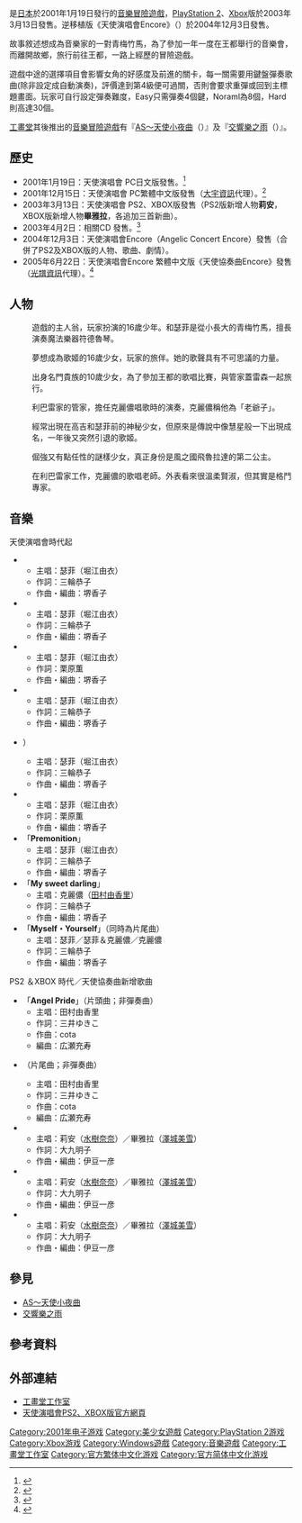 {{noteTA|G1=Games|1=zh-tw:天使演唱會;zh-hans:天使音乐会}}
{{Infobox animanga/Headerofja  
|title= 天使演唱會 
|image= Angelic_Concert.jpg 
|size=  
|caption= PC版封面（2001年）
|japanese= エンジェリック・コンサート 
|english= Angelic Concert
|kana= 
|romaji= 
|genre= 
}}
{{Infobox animanga/name
|formal= {{flagicon|ROC}} 天使-{}-演唱會（[[大宇資訊|大宇資訊]]）<br />{{flagicon|ROC}} 天使協奏曲（[[光譜資訊|光譜資訊]]）<br />{{flagicon|PRC}} 天使-{}-音乐会
|common= 
}}
{{Infobox animanga/Game 
|ゲームジャンル= [[音樂遊戲|音樂]][[冒險遊戲|冒險遊戲]] 
|対応機種= [[Windows|Windows]] 95/98/Me<br />[[PlayStation_2|PlayStation 2]]、[[Xbox|Xbox]]
|開発元={{lang|ja|工画堂スタジオ くろねこさんちーむ}}
|発売元={{lang|ja|工画堂スタジオ}}（PC）<br />大宇資訊（PC繁體中文版）<br />Success（PS2、Xbox）
|プレイ人数=1
|発売日=2001年1月19日（PC）<br />2001年12月15日（PC繁體中文版）<br />2003年3月13日（PS2、Xbox）
|レイティング=全年齡 
|エンディング数=3（PC）<br />4（PS2、Xbox）
}} 
{{Infobox animanga/Game 
|タイトル=天使演唱會 encore
|開発元={{lang|ja|工画堂スタジオ くろねこさんちーむ}}
|発売元={{lang|ja|工画堂スタジオ}}<br />光譜資訊（繁體中文版）
|対応機種=Windows 95/98/Me/2000/XP
|発売日=2004年12月3日<br />2005年6月22日（繁體中文版）
|エンディング数=5 
}} 
{{Infobox animanga/Footerofja}} 
{{vgname|天使演唱會|ja=エンジェリック・コンサート|en=Angelic Concert}}是[[日本|日本]]{{nihongo|[[工畫堂工作室|工畫堂工作室]]|工画堂スタジオ}}於2001年1月19日發行的[[音樂遊戲|音樂]][[冒險遊戲|冒險遊戲]]，[[PlayStation_2|PlayStation 2]]、[[Xbox|Xbox]]版於2003年3月13日發售。逆移植版《天使演唱會Encore》（{{lang|ja|エンジェリック・コンサート アンコール}}）於2004年12月3日發售。

故事敘述想成為音樂家的一對青梅竹馬，為了參加一年一度在王都舉行的音樂會，而離開故鄉，旅行前往王都，一路上經歷的冒險遊戲。

遊戲中途的選擇項目會影響女角的好感度及前進的關卡，每一關需要用鍵盤彈奏歌曲(除非設定成自動演奏)，評價達到第4級便可過關，否則會要求重彈或回到主標題畫面。玩家可自行設定彈奏難度，Easy只需彈奏4個鍵，Noraml為8個，Hard則高達30個。

[[工畫堂|工畫堂]]其後推出的[[音樂|音樂]][[冒險遊戲|冒險遊戲]]有『[[AS～天使小夜曲|AS～天使小夜曲]]（{{lang|ja|AS～エンジェリックセレナーデ}}）』及『[[交響樂之雨|交響樂之雨]]（{{lang|ja|2=シンフォニック=レイン}}）』。

== 歷史 ==   
*2001年1月19日：天使演唱會 PC日文版發售。<ref>{{cite web|url=http://www.amazon.co.jp/dp/B00005OGTU/|title=エンジェリック・コンサート|publisher=[[Amazon.com|Amazon.co.jp]]|accessdate=2013年10月6日|language=ja}}</ref>
*2001年12月15日：天使演唱會 PC繁體中文版發售（[[大宇資訊|大宇資訊]]代理）。<ref>{{cite web|url=http://acg.gamer.com.tw/acgDetail.php?s=19163|title=天使演唱會|publisher=Gamer.com|accessdate=2013年10月6日|language=zh-hant|archive-date=2019年12月7日|archive-url=https://web.archive.org/web/20191207054708/https://acg.gamer.com.tw/acgDetail.php?s=19163|dead-url=no}}</ref>
*2003年3月13日：天使演唱會 PS2、XBOX版發售（PS2版新增人物'''莉安'''，XBOX版新增人物'''畢雅拉'''，各追加三首新曲）。
*2003年4月2日：相關CD {{nihongo|Angelic Concert Vocal Collection|エンジェリック・コンサート ボーカルコレクション}}發售。<ref>{{cite web|url=http://www.amazon.co.jp/dp/B00008CH28/|title=エンジェリックコンサート ボーカルコレクション|publisher=[[Amazon.com|Amazon.co.jp]]|accessdate=2013年9月6日|language=ja}}</ref>
*2004年12月3日：天使演唱會Encore（Angelic Concert Encore）發售（合併了PS2及XBOX版的人物、歌曲、劇情）。
*2005年6月22日：天使演唱會Encore 繁體中文版《天使協奏曲Encore》發售（[[光譜資訊|光譜資訊]]代理）。<ref>{{cite web |title=《天使協奏曲～Encore》6月22日上市 |url=https://gnn.gamer.com.tw/detail.php?sn=20295 |website=巴哈姆特電玩資訊站 |language=zh-tw |date=2005-06-20 |access-date=2021-10-02 |archive-date=2021-10-02 |archive-url=https://web.archive.org/web/20211002102226/https://gnn.gamer.com.tw/detail.php?sn=20295 }}</ref>

== 人物 ==
; {{nihongo|高吉·史多法特|カウジー･ストファート|Kauzy Stufato}}
:遊戲的主人翁，玩家扮演的16歲少年。和瑟菲是從小長大的青梅竹馬，擅長演奏魔法樂器符德魯琴。

; {{nihongo|瑟菲·史威尼|サフィ·スィーニー|Saphy Sweenie|[[聲優|CV]]：[[堀江由衣|堀江由衣]]}}
:夢想成為歌姬的16歲少女，玩家的旅伴。她的歌聲具有不可思議的力量。

; {{nihongo|克麗儂·利巴雷|クリノン･リヴァーレ|Klinon Rivale|CV：[[田村由香里|田村由香里]]}}
:出身名門貴族的10歲少女，為了參加王都的歌唱比賽，與管家蓋雷森一起旅行。

; {{nihongo|蓋雷森·比斯特克|ギャレソン･ビステク}}
:利巴雷家的管家，擔任克麗儂唱歌時的演奏，克麗儂稱他為「老爺子」。

; {{nihongo|可可娜･裘特|ココナ･キュート|Cocona Cute|CV：[[おみむらまゆこ|麻績村真由子]]}}
:經常出現在高吉和瑟菲前的神秘少女，但原來是傳說中像慧星般一下出現成名，一年後又突然引退的歌姬。

; {{nihongo|莉安･愛爾薩斯|リアン･エルサス|Leann Elsas|CV：[[水樹奈奈|水樹奈奈]]}}
:倔強又有點任性的謎樣少女，真正身份是風之國飛魯拉達的第二公主。

; {{nihongo|畢雅拉･賽提斯|ピアラ･セティス|Piarra Thetis|CV：[[澤城美雪|澤城美雪]]}}
:在利巴雷家工作，克麗儂的歌唱老師。外表看來很溫柔賢淑，但其實是格鬥專家。

== 音樂 ==   
; 天使演唱會時代起
* {{nihongo|「'''旅行的合唱'''」|トラベルハーモニー}}
**主唱：瑟菲（堀江由衣）
**作詞：三輪恭子
**作曲・編曲：堺香子
* {{nihongo|「'''一句話的魔法'''」|ひと言の魔法}}
**主唱：瑟菲（堀江由衣）
**作詞：三輪恭子
**作曲・編曲：堺香子
* {{nihongo|「'''睡前的心電感應'''」|眠る前のテレパシー}}
**主唱：瑟菲（堀江由衣）
**作詞：栗原薫
**作曲・編曲：堺香子
* {{nihongo|「'''毛毯般的溫暖'''」|毛布のようなあたたかさ}}
**主唱：瑟菲（堀江由衣）
**作詞：三輪恭子
**作曲・編曲：堺香子
* {{nihongo|「'''心中的冒險'''」|心の中の冒険}}）
**主唱：瑟菲（堀江由衣）
**作詞：三輪恭子
**作曲・編曲：堺香子
* {{nihongo|「'''就要來臨的羅曼史'''」|ロマンス寸前}}
**主唱：瑟菲（堀江由衣）
**作詞：栗原薫
**作曲・編曲：堺香子
* 「'''Premonition'''」
**主唱：瑟菲（堀江由衣）
**作詞：三輪恭子
**作曲・編曲：堺香子
*「'''My sweet darling'''」
**主唱：克麗儂（[[田村由香里|田村由香里]]）
**作詞：三輪恭子
**作曲・編曲：堺香子
*「'''Myself・Yourself'''」（同時為片尾曲）
**主唱：瑟菲／瑟菲＆克麗儂／克麗儂
**作詞：三輪恭子
**作曲・編曲：堺香子

; PS2 ＆XBOX 時代／天使協奏曲新增歌曲
*「'''Angel Pride'''」（片頭曲；非彈奏曲）
**主唱：田村由香里
**作詞：三井ゆきこ
**作曲：cota
**編曲：広瀬充寿
* {{nihongo|「'''Melody Flower'''」|メロディーフラワー}}（片尾曲；非彈奏曲）
**主唱：田村由香里
**作詞：三井ゆきこ
**作曲：cota
**編曲：広瀬充寿
* {{nihongo|「'''安詳的森林'''」|優しい森}}
**主唱：莉安（[[水樹奈奈|水樹奈奈]]）／畢雅拉（[[澤城美雪|澤城美雪]]）
**作詞：大九明子
**作曲・編曲：伊豆一彦
* {{nihongo|「'''愛的巧克力戚風蛋糕'''」|愛のチョコスフレ}}
**主唱：莉安（[[水樹奈奈|水樹奈奈]]）／畢雅拉（[[澤城美雪|澤城美雪]]）
**作詞：大九明子
**作曲・編曲：伊豆一彦
* {{nihongo|「'''紅紅的花～THE WILD FLOWER～'''」|赤い赤い花～THE WILD FLOWER～}}
**主唱：莉安（[[水樹奈奈|水樹奈奈]]）／畢雅拉（[[澤城美雪|澤城美雪]]）
**作詞：大九明子
**作曲・編曲：伊豆一彦

== 參見 ==
*[[AS～天使小夜曲|AS～天使小夜曲]]
*[[交響樂之雨|交響樂之雨]]

==參考資料==
{{reflist|30em}}

== 外部連結 ==   
*[http://www.kogado.com/html/kogado.htm 工畫堂工作室] {{Wayback|url=http://www.kogado.com/html/kogado.htm |date=20041119065707 }}{{ja icon}}
*[http://www.success-corp.co.jp/software/ps2/angelicconcert/index.html 天使演唱會PS2、XBOX版官方網頁] {{Wayback|url=http://www.success-corp.co.jp/software/ps2/angelicconcert/index.html |date=20210211185856 }}{{ja icon}}

{{工畫堂}}

{{DEFAULTSORT:Angelic Concert}}
[[Category:2001年电子游戏|Category:2001年电子游戏]]
[[Category:美少女遊戲|Category:美少女遊戲]]
[[Category:PlayStation_2游戏|Category:PlayStation 2游戏]]
[[Category:Xbox游戏|Category:Xbox游戏]]
[[Category:Windows遊戲|Category:Windows遊戲]]
[[Category:音樂遊戲|Category:音樂遊戲]]
[[Category:工畫堂工作室|Category:工畫堂工作室]]
[[Category:官方繁体中文化游戏|Category:官方繁体中文化游戏]]
[[Category:官方简体中文化游戏|Category:官方简体中文化游戏]]